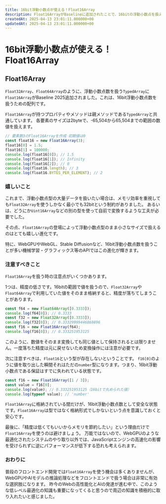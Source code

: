```yaml
---
title: 16bit浮動小数点が使える！Float16Array
description: Float16ArrayがBaselineに追加されたことで、16bitの浮動小数点を扱えるようになりました。機械学習やグラフィックス用途などで威力を発揮する新しいTypedArrayについて解説します。
createdAt: 2025-04-13 23:01:11.000000+00
updatedAt: 2025-04-13 23:01:11.000000+00
---
```



# 16bit浮動小数点が使える！Float16Array

## Float16Array

<BaselineStatus featureId="float16array"></BaselineStatus>

`Float32Array`、`Float64Array`のように、浮動小数点数を扱う`TypedArray`に`Float16Array`がBaseline 2025追加されました。これは、16bit浮動小数点数を扱うための配列です。

`Float16Array`が持つプロパティやメソッドは親メソッドである`TypedArray`と共通しています。
各要素のサイズは2byteで、-65,504から65,504までの範囲の数値を扱えます。

```js
// 要素数3のFloat16Arrayを作成 初期値は0
const float16 = new Float16Array(3);
float16[0] = 1.5;
float16[1] = 100000;
console.log(float16[0]); // 1.5
console.log(float16[1]); // Infinity
console.log(float16[2]); // 0
console.log(float16.length); // 3
console.log(float16.BYTES_PER_ELEMENT); // 2
```

### 嬉しいこと

これまで、浮動小数点型の大量データを扱いたい場合は、メモリ効率を重視しても`Float32Array`を使うしかなく最小でも32bitという制約がありました。
あるいは、どうにか`Uint16Array`などの別の型を使って自前で変換するような工夫が必要でした。

その点、`Float16Array`の登場によって浮動小数点型のまま小さなサイズで扱えるのはとても嬉しい進化です。

特に、WebGPUやWebGL、Stable Diffusionなど、16bit浮動小数点数を扱うことが多い機械学習・グラフィックス等のAPIではこの進化が輝きます。

### 注意すべきこと

`Float16Array`を扱う時の注意点がいくつかあります。

1つは、精度の低さです。16bitの範囲で値を扱うので、`Float32Array`や`Float64Array`で利用していた値をそのまま格納すると、精度が落ちてしまうことがあります。

```js
const f64 = new Float64Array([0.3333]);
console.log(f64[0]); // 0.3333
const f32 = new Float32Array([0.3333]);
console.log(f32[0]); // 0.33329999446868896
const f16 = new Float16Array(f64);
console.log(f16[0]); // 0.333251953125
```

このように、数値をそのまま変換しても同じ値として保持されるとは限りません。一度落ちた精度は元に戻せないため変換操作には注意が必要です。

次に注意すべきは、`Float16`という型が存在しないということです。
`f16[0]`のように値を取り出した瞬間それはただの`number`型になります。つまり、16bit浮動小数点である保証はすでに失われている状態です。

```js
const f16 = new Float16Array([1 / 3]);
const value = f16[0];
console.log(value); // 0.333251953125（16bitで丸められた値）
console.log(typeof value); // 'number'
```

`Float16Array`に格納されている間だけが、16bit浮動小数点数として安全な状態です。`Float16Array`は型ではなく格納形式でしかないという点を意識しておくと安心です。

最後に、「精度は低くてもいいからメモリを節約したい」という理由だけで`Float16Array`を使うのは避けましょう。
万能ではないので、WebGPUのような最適化されたシステムのやり取り以外では、JavaScriptエンジンの高速化の影響を受けられずに逆にパフォーマンスが低下する恐れも考えられます。

### おわりに

普段のフロントエンド開発では`Float16Array`を使う機会は多くありませんが、WebGPUやAIモデルの推論処理などをフロントエンドで扱う場合は非常に有効な選択肢になります。
昨今のWebの高性能化とAIの発達が進む中で、このような低レベル最適化の知識も重要になってくると思うので周辺の知識を積極的に取り入れたいと感じました。
